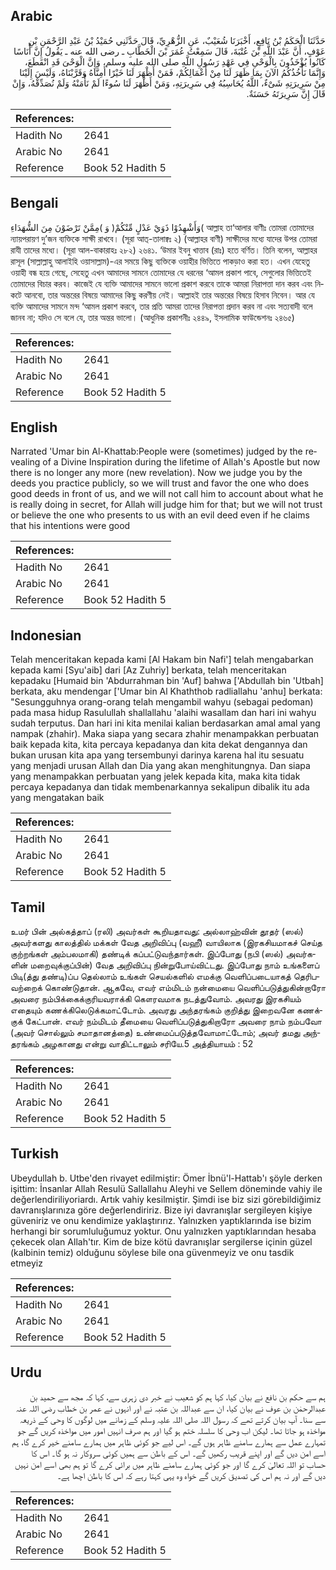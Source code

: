 ## Arabic


<div dir="rtl" lang="ar" style={{fontSize:'larger',backgroundColor:'#f8f9fa',padding:20}}>
حَدَّثَنَا الْحَكَمُ بْنُ نَافِعٍ، أَخْبَرَنَا شُعَيْبٌ، عَنِ الزُّهْرِيِّ، قَالَ حَدَّثَنِي حُمَيْدُ بْنُ عَبْدِ الرَّحْمَنِ بْنِ عَوْفٍ، أَنَّ عَبْدَ اللَّهِ بْنَ عُتْبَةَ، قَالَ سَمِعْتُ عُمَرَ بْنَ الْخَطَّابِ ـ رضى الله عنه ـ يَقُولُ إِنَّ أُنَاسًا كَانُوا يُؤْخَذُونَ بِالْوَحْىِ فِي عَهْدِ رَسُولِ اللَّهِ صلى الله عليه وسلم، وَإِنَّ الْوَحْىَ قَدِ انْقَطَعَ، وَإِنَّمَا نَأْخُذُكُمُ الآنَ بِمَا ظَهَرَ لَنَا مِنْ أَعْمَالِكُمْ، فَمَنْ أَظْهَرَ لَنَا خَيْرًا أَمِنَّاهُ وَقَرَّبْنَاهُ، وَلَيْسَ إِلَيْنَا مِنْ سَرِيرَتِهِ شَىْءٌ، اللَّهُ يُحَاسِبُهُ فِي سَرِيرَتِهِ، وَمَنْ أَظْهَرَ لَنَا سُوءًا لَمْ نَأْمَنْهُ وَلَمْ نُصَدِّقْهُ، وَإِنْ قَالَ إِنَّ سَرِيرَتَهُ حَسَنَةٌ‏.‏
</div>
<div style={{backgroundColor:'#f8f9fa',padding:20, marginBottom: 10}}><table> <thead> <tr> <th>References:</th> <th></th> </tr> </thead> <tbody><tr><td>Hadith No</td><td>2641</td></tr><tr><td>Arabic No</td><td>2641</td></tr><tr><td>Reference</td><td>Book 52 Hadith 5</td></tr></tbody></table></div>

## Bengali


<div dir="ltr" lang="bn" style={{fontSize:'larger',backgroundColor:'#f8f9fa',padding:20}}>
وَأَشْهِدُوْا ذَوَيْ عَدْلٍ مِّنْكُمْ( وَ )مِمَّنْ تَرْضَوْنَ مِنَ الشُّهَدَاءِ( আল্লাহ তা‘আলার বাণীঃ তোমরা তোমাদের ন্যায়পরায়ণ দু’জন ব্যক্তিকে সাক্ষী রাখবে। (সূরা আত্-তালাক্বঃ ২) (আল্লাহর বাণী) সাক্ষীদের মধ্যে যাদের উপর তোমরা রাযী তাদের মধ্যে। (সূরা আল-বাকারাহঃ ২৮২) ২৬৪১. ‘উমার ইবনু খাত্তাব (রাঃ) হতে বর্ণিত। তিনি বলেন, আল্লাহর রাসূল (সাল্লাল্লাহু আলাইহি ওয়াসাল্লাম)-এর সময়ে কিছু ব্যক্তিকে ওয়াহীর ভিত্তিতে পাকড়াও করা হত। এখন যেহেতু ওয়াহী বন্ধ হয়ে গেছে, সেহেতু এখন আমাদের সামনে তোমাদের যে ধরনের ‘আমল প্রকাশ পাবে, সেগুলোর ভিত্তিতেই তোমাদের বিচার করব। কাজেই যে ব্যক্তি আমাদের সামনে ভালো প্রকাশ করবে তাকে আমরা নিরাপত্তা দান করব এবং নিকটে আনবো, তার অন্তরের বিষয়ে আমাদের কিছু করণীয় নেই। আল্লাহই তার অন্তরের বিষয়ে হিসাব নিবেন। আর যে ব্যক্তি আমাদের সামনে মন্দ ‘আমল প্রকাশ করবে, তার প্রতি আমরা তাদের নিরাপত্তা প্রদান করব না এবং সত্যবাদী বলে জানব না; যদিও সে বলে যে, তার অন্তর ভালো। (আধুনিক প্রকাশনীঃ ২৪৪৯, ইসলামিক ফাউন্ডেশনঃ ২৪৬৫)
</div>
<div style={{backgroundColor:'#f8f9fa',padding:20, marginBottom: 10}}><table> <thead> <tr> <th>References:</th> <th></th> </tr> </thead> <tbody><tr><td>Hadith No</td><td>2641</td></tr><tr><td>Arabic No</td><td>2641</td></tr><tr><td>Reference</td><td>Book 52 Hadith 5</td></tr></tbody></table></div>

## English


<div dir="ltr" lang="en" style={{fontSize:'larger',backgroundColor:'#f8f9fa',padding:20}}>
Narrated 'Umar bin Al-Khattab:People were (sometimes) judged by the revealing of a Divine Inspiration during the lifetime of Allah's Apostle but now there is no longer any more (new revelation). Now we judge you by the deeds you practice publicly, so we will trust and favor the one who does good deeds in front of us, and we will not call him to account about what he is really doing in secret, for Allah will judge him for that; but we will not trust or believe the one who presents to us with an evil deed even if he claims that his intentions were good
</div>
<div style={{backgroundColor:'#f8f9fa',padding:20, marginBottom: 10}}><table> <thead> <tr> <th>References:</th> <th></th> </tr> </thead> <tbody><tr><td>Hadith No</td><td>2641</td></tr><tr><td>Arabic No</td><td>2641</td></tr><tr><td>Reference</td><td>Book 52 Hadith 5</td></tr></tbody></table></div>

## Indonesian


<div dir="ltr" lang="id" style={{fontSize:'larger',backgroundColor:'#f8f9fa',padding:20}}>
Telah menceritakan kepada kami [Al Hakam bin Nafi'] telah mengabarkan kepada kami [Syu'aib] dari [Az Zuhriy] berkata, telah menceritakan kepadaku [Humaid bin 'Abdurrahman bin 'Auf] bahwa ['Abdullah bin 'Utbah] berkata, aku mendengar ['Umar bin Al Khaththob radliallahu 'anhu] berkata: "Sesungguhnya orang-orang telah mengambil wahyu (sebagai pedoman) pada masa hidup Rasulullah shallallahu 'alaihi wasallam dan hari ini wahyu sudah terputus. Dan hari ini kita menilai kalian berdasarkan amal amal yang nampak (zhahir). Maka siapa yang secara zhahir menampakkan perbuatan baik kepada kita, kita percaya kepadanya dan kita dekat dengannya dan bukan urusan kita apa yang tersembunyi darinya karena hal itu sesuatu yang menjadi urusan Allah dan Dia yang akan menghitungnya. Dan siapa yang menampakkan perbuatan yang jelek kepada kita, maka kita tidak percaya kepadanya dan tidak membenarkannya sekalipun dibalik itu ada yang mengatakan baik
</div>
<div style={{backgroundColor:'#f8f9fa',padding:20, marginBottom: 10}}><table> <thead> <tr> <th>References:</th> <th></th> </tr> </thead> <tbody><tr><td>Hadith No</td><td>2641</td></tr><tr><td>Arabic No</td><td>2641</td></tr><tr><td>Reference</td><td>Book 52 Hadith 5</td></tr></tbody></table></div>

## Tamil


<div dir="ltr" lang="ta" style={{fontSize:'larger',backgroundColor:'#f8f9fa',padding:20}}>
உமர் பின் அல்கத்தாப் (ரலி) அவர்கள் கூறியதாவது: அல்லாஹ்வின் தூதர் (ஸல்) அவர்களது காலத்தில் மக்கள் வேத அறிவிப்பு (வஹீ) வாயிலாக (இரகசியமாகச் செய்த குற்றங்கள் அம்பலமாகி) தண்டிக் கப்பட்டுவந்தார்கள். இப்போது (நபி (ஸல்) அவர்களின் மறைவுக்குப்பின்) வேத அறிவிப்பு நின்றுபோய்விட்டது. இப்போது நாம் உங்களைப் பிடி(த்து தண்டி)ப்ப தெல்லாம் உங்கள் செயல்களில் எமக்கு வெளிப்படையாகத் தெரிபவற்றைக் கொண்டுதான். ஆகவே, எவர் எம்மிடம் நன்மையை வெளிப்படுத்துகின்றாரோ அவரை நம்பிக்கைக்குரியவராக்கி கௌரவமாக நடத்துவோம். அவரது இரகசியம் எதையும் கணக்கிலெடுக்கமாட்டோம். அவரது அந்தரங்கம் குறித்து இறைவனே கணக்குக் கேட்பான். எவர் நம்மிடம் தீமையை வெளிப்படுத்துகிறாரோ அவரை நாம் நம்பவோ (அவர் சொல்லும் சமாதானத்தை) உண்மைப்படுத்தவோமாட்டோம்; அவர் தமது அந்தரங்கம் அழகானது என்று வாதிட்டாலும் சரியே.5 அத்தியாயம் : 52
</div>
<div style={{backgroundColor:'#f8f9fa',padding:20, marginBottom: 10}}><table> <thead> <tr> <th>References:</th> <th></th> </tr> </thead> <tbody><tr><td>Hadith No</td><td>2641</td></tr><tr><td>Arabic No</td><td>2641</td></tr><tr><td>Reference</td><td>Book 52 Hadith 5</td></tr></tbody></table></div>

## Turkish


<div dir="ltr" lang="tr" style={{fontSize:'larger',backgroundColor:'#f8f9fa',padding:20}}>
Ubeydullah b. Utbe'den rivayet edilmiştir: Ömer İbnü'l-Hattab'ı şöyle derken işittim: İnsanlar Allah Resulü Sallallahu Aleyhi ve Sellem döneminde vahiy ile değerlendiriliyoriardı. Artık vahiy kesilmiştir. Şimdi ise biz sizi görebildiğimiz davranışlarınıza göre değerlendiririz. Bize iyi davranışlar sergileyen kişiye güveniriz ve onu kendimize yaklaştırırız. Yalnızken yaptıklarında ise bizim herhangi bir sorumluluğumuz yoktur. Onu yalnızken yaptıklarından hesaba çekecek olan Allah'tır. Kim de bize kötü davranışlar sergilerse içinin güzel (kalbinin temiz) olduğunu söylese bile ona güvenmeyiz ve onu tasdik etmeyiz
</div>
<div style={{backgroundColor:'#f8f9fa',padding:20, marginBottom: 10}}><table> <thead> <tr> <th>References:</th> <th></th> </tr> </thead> <tbody><tr><td>Hadith No</td><td>2641</td></tr><tr><td>Arabic No</td><td>2641</td></tr><tr><td>Reference</td><td>Book 52 Hadith 5</td></tr></tbody></table></div>

## Urdu


<div dir="rtl" lang="ur" style={{fontSize:'larger',backgroundColor:'#f8f9fa',padding:20}}>
ہم سے حکم بن نافع نے بیان کیا، کہا ہم کو شعیب نے خبر دی زہری سے، کہا کہ مجھ سے حمید بن عبدالرحمٰن بن عوف نے بیان کیا، ان سے عبداللہ بن عتبہ نے اور انہوں نے عمر بن خطاب رضی اللہ عنہ سے سنا۔ آپ بیان کرتے تھے کہ رسول اللہ صلی اللہ علیہ وسلم کے زمانے میں لوگوں کا وحی کے ذریعہ مواخذہ ہو جاتا تھا۔ لیکن اب وحی کا سلسلہ ختم ہو گیا اور ہم صرف انہیں امور میں مواخذہ کریں گے جو تمہارے عمل سے ہمارے سامنے ظاہر ہوں گے۔ اس لیے جو کوئی ظاہر میں ہمارے سامنے خیر کرے گا، ہم اسے امن دیں گے اور اپنے قریب رکھیں گے۔ اس کے باطن سے ہمیں کوئی سروکار نہ ہو گا۔ اس کا حساب تو اللہ تعالیٰ کرے گا اور جو کوئی ہمارے سامنے ظاہر میں برائی کرے گا تو ہم بھی اسے امن نہیں دیں گے اور نہ ہم اس کی تصدیق کریں گے خواہ وہ یہی کہتا رہے کہ اس کا باطن اچھا ہے۔
</div>
<div style={{backgroundColor:'#f8f9fa',padding:20, marginBottom: 10}}><table> <thead> <tr> <th>References:</th> <th></th> </tr> </thead> <tbody><tr><td>Hadith No</td><td>2641</td></tr><tr><td>Arabic No</td><td>2641</td></tr><tr><td>Reference</td><td>Book 52 Hadith 5</td></tr></tbody></table></div>